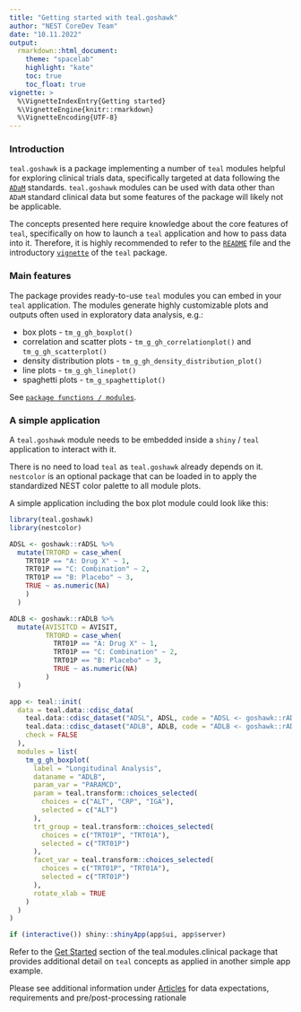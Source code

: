 ```yaml
---
title: "Getting started with teal.goshawk"
author: "NEST CoreDev Team"
date: "10.11.2022"
output:
  rmarkdown::html_document:
    theme: "spacelab"
    highlight: "kate"
    toc: true
    toc_float: true
vignette: >
  %\VignetteIndexEntry{Getting started}
  %\VignetteEngine{knitr::rmarkdown}
  %\VignetteEncoding{UTF-8}
---
```


### Introduction

`teal.goshawk` is a package implementing a number of `teal` modules helpful for exploring clinical
trials data, specifically targeted at data following the [`ADaM`](https://www.cdisc.org/standards/foundational/adam) 
standards. `teal.goshawk` modules can be used with data other than `ADaM` standard clinical data but some 
features of the package will likely not be applicable.

The concepts presented here require knowledge about the core features of `teal`, specifically on how to launch a `teal`
application and how to pass data into it. Therefore, it is highly recommended to refer to the [`README`](https://insightsengineering.github.io/teal/) file and the introductory [`vignette`](https://insightsengineering.github.io/teal/latest-tag/articles/teal.html) of the `teal` package.

### Main features

The package provides ready-to-use `teal` modules you can embed in your `teal` application. The modules
generate highly customizable plots and outputs often used in exploratory data analysis, e.g.:

- box plots - `tm_g_gh_boxplot()`
- correlation and scatter plots - `tm_g_gh_correlationplot()` and `tm_g_gh_scatterplot()`
- density distribution plots - `tm_g_gh_density_distribution_plot()`
- line plots - `tm_g_gh_lineplot()`
- spaghetti plots - `tm_g_spaghettiplot()`

See [`package functions / modules`](https://insightsengineering.github.io/teal.goshawk/latest-tag/reference/).


### A simple application

A `teal.goshawk` module needs to be embedded inside a `shiny` / `teal` application to interact with it. 

There is no need to load `teal` as `teal.goshawk` already depends on it.
`nestcolor` is an optional package that can be loaded in to apply the standardized NEST color palette to all module plots.

A simple application including the box plot module could look like this:

```r
library(teal.goshawk)
library(nestcolor)

ADSL <- goshawk::rADSL %>% 
  mutate(TRTORD = case_when(
    TRT01P == "A: Drug X" ~ 1,
    TRT01P == "C: Combination" ~ 2,
    TRT01P == "B: Placebo" ~ 3,
    TRUE ~ as.numeric(NA)
    )
  )

ADLB <- goshawk::rADLB %>% 
  mutate(AVISITCD = AVISIT,
         TRTORD = case_when(
           TRT01P == "A: Drug X" ~ 1,
           TRT01P == "C: Combination" ~ 2,
           TRT01P == "B: Placebo" ~ 3,
           TRUE ~ as.numeric(NA)
         )
  )

app <- teal::init(
  data = teal.data::cdisc_data(
    teal.data::cdisc_dataset("ADSL", ADSL, code = "ADSL <- goshawk::rADSL"),
    teal.data::cdisc_dataset("ADLB", ADLB, code = "ADLB <- goshawk::rADLB"),
    check = FALSE
  ),
  modules = list(
    tm_g_gh_boxplot(
      label = "Longitudinal Analysis",
      dataname = "ADLB",
      param_var = "PARAMCD",
      param = teal.transform::choices_selected(
        choices = c("ALT", "CRP", "IGA"),
        selected = c("ALT")
      ),
      trt_group = teal.transform::choices_selected(
        choices = c("TRT01P", "TRT01A"),
        selected = c("TRT01P")
      ),
      facet_var = teal.transform::choices_selected(
        choices = c("TRT01P", "TRT01A"),
        selected = c("TRT01P")
      ),
      rotate_xlab = TRUE
    )
  )
)

if (interactive()) shiny::shinyApp(app$ui, app$server)
```

Refer to the [Get Started](https://insightsengineering.github.io/teal.modules.clinical/latest-tag/articles/teal-modules-clinical.html)
section of the teal.modules.clinical package that provides additional detail on `teal` concepts as applied in another simple app
example.

Please see additional information under [Articles](https://insightsengineering.github.io/teal.goshawk/latest-tag/articles) for data expectations, requirements and pre/post-processing rationale
